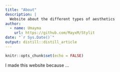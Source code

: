 ```yaml
---
title: "About"
description: |
  Website about the different types of aesthetics
author:
  - name: Umayma 
    url: https://github.com/MayxM/Stylit
date: "`r Sys.Date()`"
output: distill::distill_article
---
```


```r
knitr::opts_chunk$set(echo = FALSE)
```

I made this website because ...




